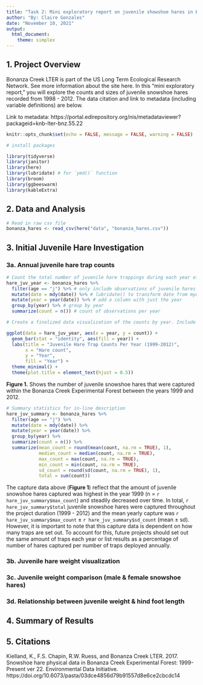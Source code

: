 ```yaml
---
title: "Task 2: Mini exploratory report on juvenile showshoe hares in Bonanza Creek Experimental Forest"
author: "By: Claire Gonzales"
date: "November 10, 2021"
output: 
  html_document: 
    theme: simplex
---
```

## 1. Project Overview

Bonanza Creek LTER is part of the US Long Term Ecological Research Network. See more information about the site here. In this “mini exploratory report,” you will explore the counts and sizes of juvenile snowshoe hares recorded from 1998 - 2012. The data citation and link to metadata (including variable definitions) are below.

Link to metadata: https://portal.edirepository.org/nis/metadataviewer?packageid=knb-lter-bnz.55.22


```r
knitr::opts_chunk$set(echo = FALSE, message = FALSE, warning = FALSE)

# install packages

library(tidyverse)
library(janitor)
library(here)
library(lubridate) # for `ymd()` function
library(broom)
library(ggbeeswarm)
library(kableExtra)
```

## 2. Data and Analysis


```r
# Read in raw csv file
bonanza_hares <- read_csv(here("data", "bonanza_hares.csv"))
```

## 3. Initial Juvenile Hare Investigation

### 3a. Annual juvenile hare trap counts
  
```r
# Count the total number of juvenile hare trappings during each year of the study
hare_juv_year <- bonanza_hares %>% 
  filter(age == "j") %>% # only include observations of juvenile hares
  mutate(date = mdy(date)) %>% # lubridate() to transform date from myd forat to YYYY-MM-DD format
  mutate(year = year(date)) %>% # add a column with just the year
  group_by(year) %>% # group by year
  summarize(count = n()) # count of observations per year

```

```r
# Create a finalized data visualization of the counts by year. Include a figure caption below the figure in your report.

ggplot(data = hare_juv_year, aes(x = year, y = count)) +
  geom_bar(stat = "identity", aes(fill = year)) +
  labs(title = "Juvenile Hare Trap Counts Per Year (1999-2012)",
       x = "Hare count",
       y = "Year",
       fill = "Year") +
  theme_minimal() +
  theme(plot.title = element_text(hjust = 0.5))

```

**Figure 1.** Shows the number of juvenile snowshoe hares that were captured within the Bonanza Creek Experimental Forest between the years 1999 and 2012. 

```r
# Summary statistics for in-line description
hare_juv_summary <- bonanza_hares %>% 
  filter(age == "j") %>%
  mutate(date = mdy(date)) %>%
  mutate(year = year(date)) %>%
  group_by(year) %>% 
  summarize(count = n()) %>% 
  summarize(mean_count = round(mean(count, na.rm = TRUE), 1),
            median_count = median(count, na.rm = TRUE),
            max_count = max(count, na.rm = TRUE),
            min_count = min(count, na.rm = TRUE),
            sd_count = round(sd(count, na.rm = TRUE), 1),
            total = sum(count))

```

The capture data above (**Figure 1**) reflect that the amount of juvenile snowshoe hares captured was highest in the year 1999 (n = `r hare_juv_summary$max_count`) and steadily decreased over time. In total, `r hare_juv_summary$total` juvenile snowshoe hares were captured throughout the project duration (1999 - 2012) and the mean yearly capture was `r hare_juv_summary$max_count` $\pm$ `r hare_juv_summary$sd_count` (mean $\pm$ sd). However, it is important to note that this capture data is dependent on how many traps are set out. To account for this, future projects should set out the same amount of traps each year or list results as a percentage of number of hares captured per number of traps deployed annually. 

### 3b. Juvenile hare weight visualization



### 3c. Juvenile weight comparison (male & female snowshoe hares)



### 3d. Relationship between juvenile weight & hind foot length

## 4. Summary of Results


## 5. Citations

Kielland, K., F.S. Chapin, R.W. Ruess, and Bonanza Creek LTER. 2017. Snowshoe hare physical data in Bonanza Creek Experimental Forest: 1999-Present ver 22. Environmental Data Initiative. https://doi.org/10.6073/pasta/03dce4856d79b91557d8e6ce2cbcdc14
